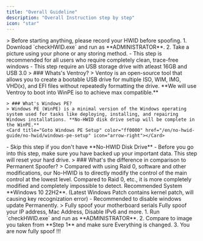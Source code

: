 ```yaml
---
title: "Overall Guideline"
description: "Overall Instruction step by step"
icon: "star"
---
```


<Steps>
  <Step title="Record your HWID">
    > Before starting anything, please record your HWID before spoofing.
    1. Download `checkHWID.exe` and run as **ADMINISTRATOR**.
    2. Take a picture using your phone or any storing method.
  </Step>
  <Step title="Setup Windows PE with Ventroy">
    <Note>
      - This step is recommended for all users who require completely clean,
      trace-free windows
      - This step require an USB storage drive with atleast
      16GB and USB 3.0
    </Note>
    > ### Whats's Ventroy?
    > Ventoy is an open-source tool that allows you to create a bootable USB drive for multiple ISO, WIM, IMG, VHD(x), and EFI files without repeatedly formatting the drive. **We will use Ventroy to boot into WinPE iso to achieve max compatible.**

    > ### What's Windows PE?
    > Windows PE (WinPE) is a minimal version of the Windows operating system used for tasks like deploying, installing, and repairing Windows installations. **No-HWID disk drive setup will be complete in the WinPE.**
    <Card title="Goto Windows PE Setup" color="ff0000" href="/en/no-hwid-guide/no-hwid/windows-pe-setup" icon="arrow-right"></Card>
  </Step>
  <Step title="Spoof Disk Drive">
    <Warning>
        - Skip this step if you don't have **No-HWID Disk Drive**
        - Before you go into this step, make sure you have backed up your important data. This step will reset your hard drive.
    </Warning>
    > ### What's the difference in comparison to Permanent Spoofer?
    > Compared with using Raid 0, software and other modifications, our No-HWID is to directly modify the control of the main control at the lowest level. Compared to Raid 0, etc., it is more completely modified and completely impossible to detect.
    <Card title="Goto Disk Spoof" color="ff0000" href="/en/no-hwid-guide/no-hwid/disk-spoof" icon="arrow-right"></Card>
  </Step>
  <Step title="Windows Installation">
    <Warning>
        Recommended System **Windows 10 22H2**. (Latest Windows Patch contains kernel patch, will causing key recognization error)
            - Recommended to disable windows update Permanently.
    </Warning>
    <Card title="Goto Windows Setup" color="ff0000" href="/en/no-hwid-guide/no-hwid/windows-setup" icon="arrow-right"></Card>
  </Step>
  <Step title="Spoof Motherboard Serials">
    > Fully spoof your motherboard serials
    <Card title="Goto Motherboard Spoof" color="ff0000" href="/en/no-hwid-guide/no-hwid/motherboard-spoof" icon="arrow-right"></Card>
  </Step>
  <Step title="Spoof Network (IP & MAC Address)">
    Fully spoof your IP address, Mac Address, Disable IPv6 and more.
    <Card title="Goto Network Spoof (IP & MAC)" color="ff0000" href="/en/no-hwid-guide/no-hwid/network-spoof" icon="arrow-right"></Card>
  </Step>
  <Step title="HWID Final Check and Comparison">
    1. Run `checkHWID.exe` and run as **ADMINISTRATOR**.
    2. Compare to image you taken from **Step 1** and make sure Everything is changed.
    3. You are now fully spoof !!!
  </Step>
</Steps>

